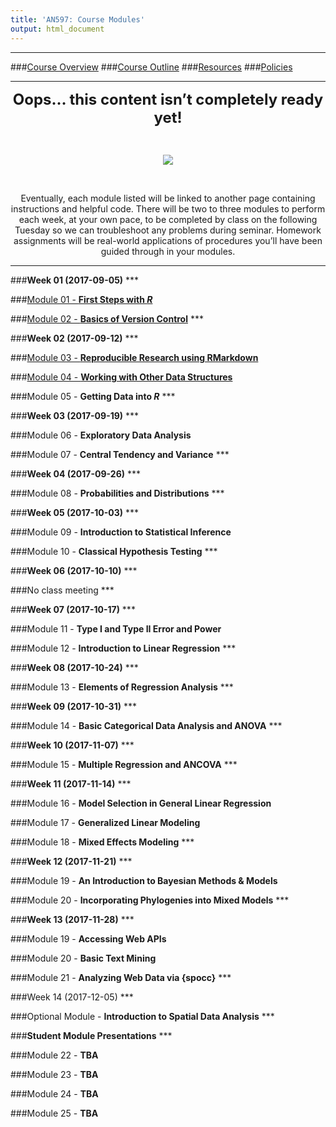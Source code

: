 ```yaml
---
title: 'AN597: Course Modules'
output: html_document
---
```

***

###[Course Overview](https://fuzzyatelin.github.io/bioanth-stats/overview.html)
###[Course Outline](https://fuzzyatelin.github.io/bioanth-stats/outline.html)
###[Resources](https://fuzzyatelin.github.io/bioanth-stats/resources.html)
###[Policies](https://fuzzyatelin.github.io/bioanth-stats/policies.html)

***

<center>

<font size="+2"><b>Oops... this content isn't completely ready yet!</b></font></center><br>

<center><p><img src="http://i.imgur.com/pZt6Bv6.gif"></p>
</center><br>  

<center>
Eventually, each module listed will be linked to another page containing instructions and helpful code. There will be two to three modules to perform each week, at your own pace, to be completed by class on the following Tuesday so we can troubleshoot any problems during seminar. Homework assignments will be real-world applications of procedures you'll have been guided through in your modules.

</center>
***

###**Week 01 (2017-09-05)**
***

###[Module 01 - **First Steps with <i>R</i>**](http://fuzzyatelin.github.io/bioanth-stats/module-01/module-01.html)

###[Module 02 - **Basics of Version Control**](http://fuzzyatelin.github.io/bioanth-stats/module-02/module-02.html)
***

###**Week 02 (2017-09-12)**
***

###[Module 03 - **Reproducible Research using RMarkdown**](http://fuzzyatelin.github.io/bioanth-stats/module-03/module-03.html)

###[Module 04 - **Working with Other Data Structures**](http://fuzzyatelin.github.io/bioanth-stats/module-04/module-04.html)

###Module 05 - **Getting Data into <i>R</i>**
***

###**Week 03 (2017-09-19)**
***

###Module 06 - **Exploratory Data Analysis**

###Module 07 - **Central Tendency and Variance**
***

###**Week 04 (2017-09-26)**
***

###Module 08 - **Probabilities and Distributions**
***

###**Week 05 (2017-10-03)**
***

###Module 09 - **Introduction to Statistical Inference**

###Module 10 - **Classical Hypothesis Testing**
***

###**Week 06 (2017-10-10)**
***

###No class meeting
***

###**Week 07 (2017-10-17)**
***

###Module 11 - **Type I and Type II Error and Power**

###Module 12 - **Introduction to Linear Regression**
***

###**Week 08 (2017-10-24)**
***

###Module 13 - **Elements of Regression Analysis**
***

###**Week 09 (2017-10-31)**
***

###Module 14 - **Basic Categorical Data Analysis and ANOVA**
***

###**Week 10 (2017-11-07)**
***

###Module 15 - **Multiple Regression and ANCOVA**
***

###**Week 11 (2017-11-14)**
***

###Module 16 - **Model Selection in General Linear Regression**

###Module 17 - **Generalized Linear Modeling**

###Module 18 - **Mixed Effects Modeling**
***

###**Week 12 (2017-11-21)**
***

###Module 19 - **An Introduction to Bayesian Methods & Models**

###Module 20 - **Incorporating Phylogenies into Mixed Models**
***

###**Week 13 (2017-11-28)**
***

###Module 19 - **Accessing Web APIs**

###Module 20 - **Basic Text Mining**

###Module 21 - **Analyzing Web Data via {spocc}**
***

###Week 14 (2017-12-05)
***

###Optional Module - **Introduction to Spatial Data Analysis**
***

###**Student Module Presentations**
***

###Module 22 - **TBA**

###Module 23 - **TBA**

###Module 24 - **TBA**

###Module 25 - **TBA**
